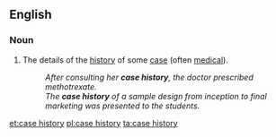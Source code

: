 ==English==

===Noun===
{{en-noun|sg=[[case]] [[history]]|case histories}}

# The details of the [[history]] of some [[case]] (often [[medical]]).
#: ''After consulting her '''case history''', the doctor prescribed methotrexate.''
#: ''The '''case history''' of a sample design from inception to final marketing was presented to the students.''

[[et:case history]]
[[pl:case history]]
[[ta:case history]]